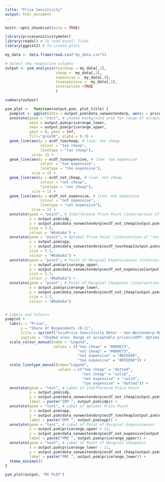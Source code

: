 ---
title: "Price Sensitivity"
output: html_document
---

```{r setup, include=FALSE}
knitr::opts_chunk$set(echo = TRUE)

library(pricesensitivitymeter) 
library(readxl) # To read excell files
library(ggplot2) # To create plots
```

```{r pressure, echo=FALSE}
my_data <- data.frame(read.csv("my_data.csv"))
```

```{r BLEND, echo=FALSE}
# Select the respective columns
output <- psm_analysis(toocheap = my_data[,2], 
                       cheap =  my_data[,3], 
                       expensive =  my_data[,4],
                       tooexpensive =  my_data[,5],
                       interpolate =TRUE
                       )

summary(output)
```

```{r plot}
psm_plot <-  function(output.psm, plot_title) {
  psmplot <- ggplot(data = output.psm$data_vanwestendorp, aes(x = price)) +
  annotate(geom = "rect", # shaded background area for range of acceptable prices
           xmin = output.psm$pricerange_lower,
           xmax = output.psm$pricerange_upper,
           ymin = 0, ymax = Inf,
           fill="grey50", alpha = 0.3) +
  geom_line(aes(y = ecdf_toocheap, # line: too cheap
                colour = "too cheap",
                linetype = "too cheap"),
            size= 1) +
  geom_line(aes(y = ecdf_tooexpensive, # line: too expensive
                colour = "too expensive",
                linetype = "too expensive"),
            size = 1) + 
  geom_line(aes(y = ecdf_not_cheap, # line: not cheap
                colour = "not cheap",
                linetype = "not cheap"),
            size = 1) +
  geom_line(aes(y = ecdf_not_expensive, # line: not expensive
                colour = "not expensive",
                linetype = "not expensive"),
            size = 1) + 
  annotate(geom = "point", # Indifference Price Point (intersection of "cheap" and "expensive")
           x = output.psm$idp, 
           y = output.psm$data_vanwestendorp$ecdf_not_cheap[output.psm$data_vanwestendorp$price == output.psm$idp],
           size = 3.5,
           colour = "#6a6a6a") + 
  annotate(geom = "point", # Optimal Price Point (intersection of "too cheap" and "too expensive")
           x = output.psm$opp, 
           y = output.psm$data_vanwestendorp$ecdf_toocheap[output.psm$data_vanwestendorp$price == output.psm$opp],
           size = 3.5,
           colour = "#6a6a6a") + 
  annotate(geom = "point", # Point of Marginal Expensiveness (intersection of "not expensive" and "too expensive")
           x = output.psm$pricerange_upper, 
           y = output.psm$data_vanwestendorp$ecdf_not_expensive[output.psm$data_vanwestendorp$price == output.psm$pricerange_upper],
           size = 3.5,
           colour = "#6a6a6a") +
  annotate(geom = "point", # Point of Marginal Cheapness (intersection of "not cheap" and "too cheap")
           x = output.psm$pricerange_lower, 
           y = output.psm$data_vanwestendorp$ecdf_not_cheap[output.psm$data_vanwestendorp$price == output.psm$pricerange_lower],
           size = 3.5,
           colour = "#6a6a6a") 


# Labels and Colours
psmplot +
  labs(x = "Price",
       y = "Share of Respondents (0-1)",
       title = sprintf("%s\nPrice Sensitivity Meter - Van Westendorp Method", plot_title),
       caption = "Shaded area: Range of acceptable prices\nOPP: Optimal Price Point\nIDP: Indifference Price Point\nPME: Point of Marginal Expensiveness\nPMC: Point of Marginal Cheapness")  + 
  scale_colour_manual(name = "Legend",
                      values = c("too cheap" = "#009E73",
                                 "not cheap" = "#009E73",
                                 "not expensive" = "#D55E00",
                                 "too expensive" = "#D55E00")) + 
  scale_linetype_manual(name="Legend",
                        values = c("too cheap" = "dotted",
                                   "not cheap" = "solid",
                                   "not expensive" = "solid",
                                   "too expensive" = "dotted")) + 
  annotate(geom = "text", # Label of Indifference Price Point
           x = output.psm$idp, 
           y = output.psm$data_vanwestendorp$ecdf_not_cheap[output.psm$data_vanwestendorp$price == output.psm$idp] + 0.07,
           label = paste("IDP ", output.psm$idp)) + 
  annotate(geom = "text", # Label of Optimal Price Point
           x = output.psm$opp,
           y = output.psm$data_vanwestendorp$ecdf_toocheap[output.psm$data_vanwestendorp$price == output.psm$opp] - 0.05,
           label = paste("OPP ", output.psm$opp)) +
  annotate(geom = "text", # Label of Point of Marginal Expensiveness
           x = output.psm$pricerange_upper + 12, 
           y = output.psm$data_vanwestendorp$ecdf_not_expensive[output.psm$data_vanwestendorp$price == output.psm$pricerange_upper],
           label = paste("PME ", output.psm$pricerange_upper)) +
  annotate(geom = "text", # Label of Point of Marginal Cheapness
           x = output.psm$pricerange_lower - 11, 
           y = output.psm$data_vanwestendorp$ecdf_not_cheap[output.psm$data_vanwestendorp$price == output.psm$pricerange_lower],
           label = paste("PMC ", output.psm$pricerange_lower)) +
  theme_minimal()
}
```

```{r BLEND, echo=FALSE}
psm_plot(output, "MY PLOT")
```
